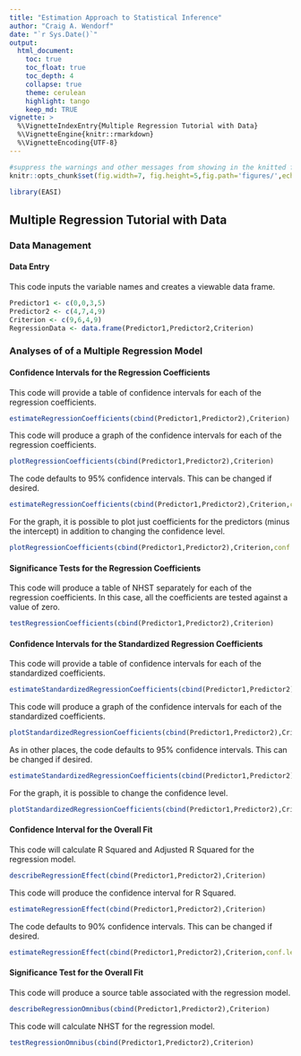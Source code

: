 ```yaml
---
title: "Estimation Approach to Statistical Inference"
author: "Craig A. Wendorf"
date: "`r Sys.Date()`"
output:
  html_document:
    toc: true
    toc_float: true
    toc_depth: 4
    collapse: true
    theme: cerulean
    highlight: tango
    keep_md: TRUE
vignette: >
  %\VignetteIndexEntry{Multiple Regression Tutorial with Data}
  %\VignetteEngine{knitr::rmarkdown}
  %\VignetteEncoding{UTF-8}
---
```


```r
#suppress the warnings and other messages from showing in the knitted file.
knitr::opts_chunk$set(fig.width=7, fig.height=5,fig.path='figures/',echo=TRUE,warning=FALSE,message=FALSE)
```

```r
library(EASI)
```

## Multiple Regression Tutorial with Data

### Data Management

#### Data Entry

This code inputs the variable names and creates a viewable data frame.
```r
Predictor1 <- c(0,0,3,5)
Predictor2 <- c(4,7,4,9)
Criterion <- c(9,6,4,9)
RegressionData <- data.frame(Predictor1,Predictor2,Criterion)
```

### Analyses of of a Multiple Regression Model

#### Confidence Intervals for the Regression Coefficients

This code will provide a table of confidence intervals for each of the regression coefficients.
```r
estimateRegressionCoefficients(cbind(Predictor1,Predictor2),Criterion)
```

This code will produce a graph of the confidence intervals for each of the regression coefficients.
```r
plotRegressionCoefficients(cbind(Predictor1,Predictor2),Criterion)
```

The code defaults to 95% confidence intervals. This can be changed if desired.
```r
estimateRegressionCoefficients(cbind(Predictor1,Predictor2),Criterion,conf.level=.99)
```

For the graph, it is possible to plot just coefficients for the predictors (minus the intercept) in addition to changing the confidence level.
```r
plotRegressionCoefficients(cbind(Predictor1,Predictor2),Criterion,conf.level=.99,mu=0,intercept=FALSE)
```

#### Significance Tests for the Regression Coefficients

This code will produce a table of NHST separately for each of the regression coefficients. In this case, all the coefficients are tested against a value of zero.
```r
testRegressionCoefficients(cbind(Predictor1,Predictor2),Criterion)
```

#### Confidence Intervals for the Standardized Regression Coefficients

This code will provide a table of confidence intervals for each of the standardized coefficients.
```r
estimateStandardizedRegressionCoefficients(cbind(Predictor1,Predictor2),Criterion)
```

This code will produce a graph of the confidence intervals for each of the standardized coefficients.
```r
plotStandardizedRegressionCoefficients(cbind(Predictor1,Predictor2),Criterion)
```

As in other places, the code defaults to 95% confidence intervals. This can be changed if desired.
```r
estimateStandardizedRegressionCoefficients(cbind(Predictor1,Predictor2),Criterion,conf.level=.99)
```

For the graph, it is possible to change the confidence level.
```r
plotStandardizedRegressionCoefficients(cbind(Predictor1,Predictor2),Criterion,conf.level=.99)
```

#### Confidence Interval for the Overall Fit

This code will calculate R Squared and Adjusted R Squared for the regression model.
```r
describeRegressionEffect(cbind(Predictor1,Predictor2),Criterion)
```

This code will produce the confidence interval for R Squared.
```r
estimateRegressionEffect(cbind(Predictor1,Predictor2),Criterion)
```

The code defaults to 90% confidence intervals. This can be changed if desired.
```r
estimateRegressionEffect(cbind(Predictor1,Predictor2),Criterion,conf.level=.95)
```

#### Significance Test for the Overall Fit

This code will produce a source table associated with the regression model.
```r
describeRegressionOmnibus(cbind(Predictor1,Predictor2),Criterion)
```

This code will calculate NHST for the regression model.
```r
testRegressionOmnibus(cbind(Predictor1,Predictor2),Criterion)
```
